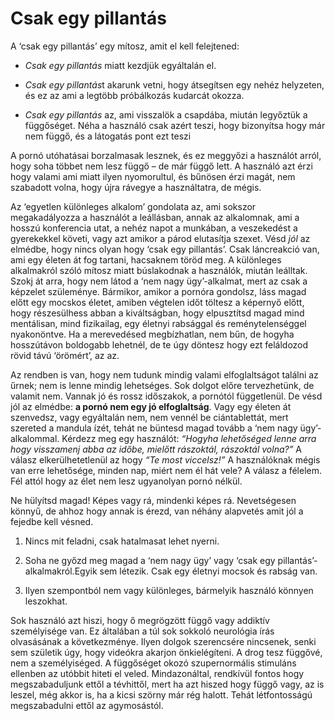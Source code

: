 # Csak egy pillantás

A 'csak egy pillantás' egy mítosz, amit el kell felejtened:

-   *Csak egy pillantás* miatt kezdjük egyáltalán el.

-   *Csak egy pillantás*t akarunk vetni, hogy átsegítsen egy nehéz helyzeten, és ez az ami a legtöbb próbálkozás kudarcát okozza.

-   *Csak egy pillantás* az, ami visszalök a csapdába, miután legyőztük a függőséget. Néha a használó csak azért teszi, hogy bizonyítsa hogy már nem függő, és a látogatás pont ezt teszi

A pornó utóhatásai borzalmasak lesznek, és ez meggyőzi a használót arról, hogy soha többet nem lesz függő -- de már függő lett. A használó azt érzi hogy valami ami miatt ilyen nyomorultul, és bűnösen érzi magát, nem szabadott volna, hogy újra rávegye a használtatra, de mégis.  

Az ‘egyetlen különleges alkalom’ gondolata az, ami sokszor megakadályozza a használót a leállásban, annak az alkalomnak, ami a hosszú konferencia utat, a nehéz napot a munkában, a veszekedést a gyerekekkel követi, vagy azt amikor a párod elutasítja szexet. Vésd *jól* az elmédbe, hogy nincs olyan hogy ‘csak egy pillantás’. Csak láncreakció van, ami egy életen át fog tartani, hacsaknem töröd meg. A különleges alkalmakról szóló mítosz miatt búslakodnak a használók, miután leálltak. Szokj át arra, hogy nem látod a ‘nem nagy ügy’-alkalmat, mert az csak a képzelet szüleménye. Bármikor, amikor a pornóra gondolsz, láss magad előtt egy mocskos életet, amiben végtelen időt töltesz a képernyő előtt, hogy részesülhess abban a kiváltságban, hogy elpusztítsd magad mind mentálisan, mind fizikailag, egy életnyi rabsággal és reménytelenséggel nyakonöntve. Ha a merevedésed megbízhatlan, nem bűn, de hogyha hosszútávon boldogabb lehetnél, de te úgy döntesz hogy ezt feláldozod rövid távú ‘örömért’, az az.

Az rendben is van, hogy nem tudunk mindig valami elfoglaltságot találni az űrnek; nem is lenne mindig lehetséges. Sok dolgot előre tervezhetünk, de valamit nem. Vannak jó és rossz időszakok, a pornótól függetlenül. De vésd jól az elmédbe: **a pornó nem egy jó elfoglaltság**. Vagy egy életen át szenvedsz, vagy egyáltalán nem, nem vennél be ciántablettát, mert szereted a mandula ízét, tehát ne büntesd magad tovább a ‘nem nagy ügy’-alkalommal. Kérdezz meg egy használót: *“Hogyha lehetőséged lenne arra hogy visszamenj abba az időbe, mielőtt rászoktál, rászoktál volna?”* A válasz elkerülhetetlenül az hogy *“Te most viccelsz!”* A használóknak mégis van erre lehetősége, minden nap, miért nem él hát vele? A válasz a félelem. Fél attól hogy az élet nem lesz ugyanolyan pornó nélkül.

Ne hülyítsd magad! Képes vagy rá, mindenki képes rá. Nevetségesen könnyű, de ahhoz hogy annak is érezd, van néhány alapvetés amit jól  a fejedbe kell vésned.

1.  Nincs mit feladni, csak hatalmasat lehet nyerni.

2.  Soha ne győzd meg magad a ‘nem nagy ügy’ vagy ‘csak egy pillantás’- alkalmakról.Egyik sem létezik. Csak egy életnyi mocsok és rabság van. 

3.  Ilyen szempontból nem vagy különleges, bármelyik használó könnyen leszokhat.

Sok használó azt hiszi, hogy ő megrögzött függő vagy addiktív személyisége van. Ez általában a túl sok sokkoló neurológia írás olvasásának a következménye. Ilyen dolgok szerencsére nincsenek, senki sem születik úgy, hogy videókra akarjon önkielégíteni. A drog tesz függővé, nem a személyiséged. A függőséget okozó szupernormális stimuláns ellenben az utóbbit hiteti el veled. Mindazonáltal, rendkívül fontos hogy megszabaduljunk ettől a tévhittől, mert ha azt hiszed hogy függő vagy, az is leszel, még akkor is, ha a kicsi szörny már rég halott. Tehát létfontosságú megszabadulni ettől az agymosástól.
